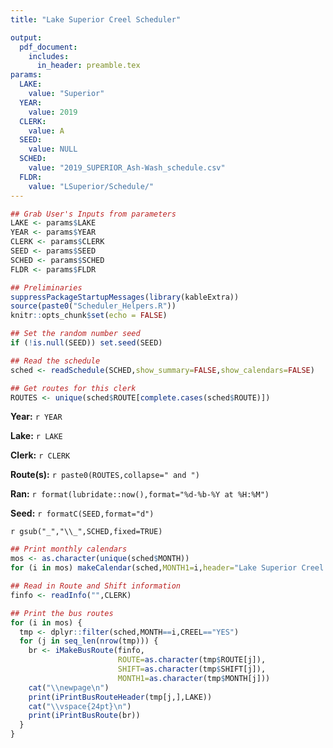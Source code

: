 ```yaml
---
title: "Lake Superior Creel Scheduler"

output: 
  pdf_document:
    includes:
      in_header: preamble.tex
params:
  LAKE:
    value: "Superior"
  YEAR: 
    value: 2019
  CLERK: 
    value: A
  SEED:
    value: NULL
  SCHED:
    value: "2019_SUPERIOR_Ash-Wash_schedule.csv"
  FLDR:
    value: "LSuperior/Schedule/"
---
```


\fontsize{14}{18}
\selectfont
\pagenumbering{gobble}

```r
## Grab User's Inputs from parameters
LAKE <- params$LAKE
YEAR <- params$YEAR
CLERK <- params$CLERK
SEED <- params$SEED
SCHED <- params$SCHED
FLDR <- params$FLDR
```

```r
## Preliminaries
suppressPackageStartupMessages(library(kableExtra))
source(paste0("Scheduler_Helpers.R"))
knitr::opts_chunk$set(echo = FALSE)

## Set the random number seed
if (!is.null(SEED)) set.seed(SEED)

## Read the schedule
sched <- readSchedule(SCHED,show_summary=FALSE,show_calendars=FALSE)

## Get routes for this clerk
ROUTES <- unique(sched$ROUTE[complete.cases(sched$ROUTE)])
```

**Year:** `r YEAR`

\vspace{12pt}

**Lake:** `r LAKE`

**Clerk:** `r CLERK`

**Route(s):** `r paste0(ROUTES,collapse=" and ")`

\vspace{12pt}

**Ran:** `r format(lubridate::now(),format="%d-%b-%Y at %H:%M")`

**Seed:** `r formatC(SEED,format="d")`

\textbf{Schedule File:} `r gsub("_","\\_",SCHED,fixed=TRUE)`

```r
## Print monthly calendars
mos <- as.character(unique(sched$MONTH))
for (i in mos) makeCalendar(sched,MONTH1=i,header="Lake Superior Creel Schedule")
```

\newpage

```r
## Read in Route and Shift information
finfo <- readInfo("",CLERK)

## Print the bus routes
for (i in mos) {
  tmp <- dplyr::filter(sched,MONTH==i,CREEL=="YES")
  for (j in seq_len(nrow(tmp))) {
    br <- iMakeBusRoute(finfo,
                        ROUTE=as.character(tmp$ROUTE[j]),
                        SHIFT=as.character(tmp$SHIFT[j]),
                        MONTH1=as.character(tmp$MONTH[j]))
    cat("\\newpage\n")
    print(iPrintBusRouteHeader(tmp[j,],LAKE))
    cat("\\vspace{24pt}\n")
    print(iPrintBusRoute(br))
  }
}
```
